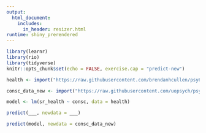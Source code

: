 ```yaml
---
output: 
  html_document:
    includes:
      in_header: resizer.html
runtime: shiny_prerendered
---
```



```r
library(learnr)
library(rio)
library(tidyverse)
knitr::opts_chunk$set(echo = FALSE, exercise.cap = "predict-new")

health <- import("https://raw.githubusercontent.com/brendanhcullen/psy612/master/labs/lab-3/data/consc_health.csv")

consc_data_new <- import("https://raw.githubusercontent.com/uopsych/psy612/master/labs/lab-3/data/consc_new.csv")

model <- lm(sr_health ~ consc, data = health)

```


```r
predict(___, newdata = ___)
```


```r
predict(model, newdata = consc_data_new)
```


<div data-iframe-height></div>
